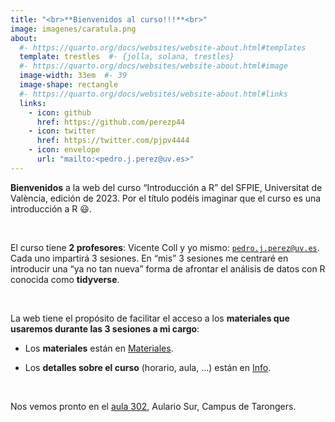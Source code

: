 ```yaml
---
title: "<br>**Bienvenidos al curso!!!**<br>"
image: imagenes/caratula.png
about:
  #- https://quarto.org/docs/websites/website-about.html#templates
  template: trestles  #- {jolla, solana, trestles}
  #- https://quarto.org/docs/websites/website-about.html#image
  image-width: 33em  #- 39
  image-shape: rectangle
  #- https://quarto.org/docs/websites/website-about.html#links
  links:
    - icon: github
      href: https://github.com/perezp44
    - icon: twitter
      href: https://twitter.com/pjpv4444
    - icon: envelope
      url: "mailto:<pedro.j.perez@uv.es>"
---
```


**Bienvenidos** a la web del curso "Introducción a R" del SFPIE, Universitat de València, edición de 2023. Por el título podéis imaginar que el curso es una introducción a R 😃.

<br>

El curso tiene **2 profesores**: Vicente Coll y yo mismo: [`pedro.j.perez@uv.es`](mailto:pedro.j.perez@uv.es). Cada uno impartirá 3 sesiones. En "mis" 3 sesiones me centraré en introducir una "ya no tan nueva" forma de afrontar el análisis de datos con R conocida como **tidyverse**. 

<br>

La web tiene el propósito de facilitar el acceso a los **materiales que usaremos durante las 3 sesiones a mi cargo**:




- Los **materiales** están en [Materiales](materiales.qmd).

- Los **detalles sobre el curso** (horario, aula, ...) están en [Info](info.qmd).

<br>

Nos vemos pronto en el [aula 302](https://goo.gl/maps/sKgDr3U2gwVsKHxL6){target="_blank"}, Aulario Sur, Campus de Tarongers.
